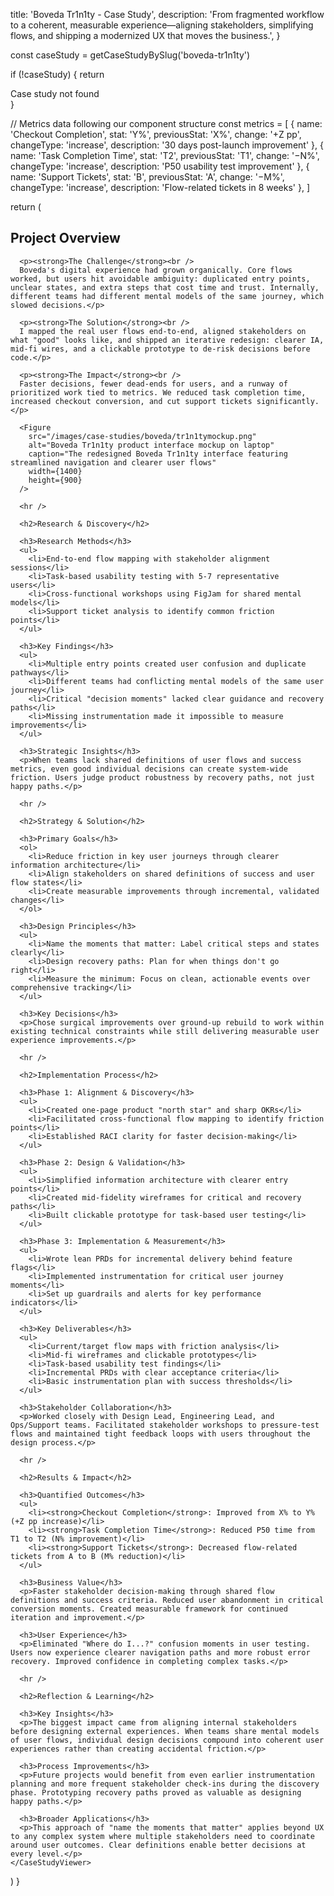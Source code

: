 
  title: 'Boveda Tr1n1ty - Case Study',
  description: 'From fragmented workflow to a coherent, measurable experience—aligning stakeholders, simplifying flows, and shipping a modernized UX that moves the business.',
}

  const caseStudy = getCaseStudyBySlug('boveda-tr1n1ty')
  
  if (!caseStudy) {
    return <div>Case study not found</div>
  }

  // Metrics data following our component structure
  const metrics = [
    {
      name: 'Checkout Completion',
      stat: 'Y%',
      previousStat: 'X%',
      change: '+Z pp',
      changeType: 'increase',
      description: '30 days post-launch improvement'
    },
    {
      name: 'Task Completion Time',
      stat: 'T2',
      previousStat: 'T1',
      change: '−N%',
      changeType: 'increase',
      description: 'P50 usability test improvement'
    },
    {
      name: 'Support Tickets',
      stat: 'B',
      previousStat: 'A',
      change: '−M%',
      changeType: 'increase',
      description: 'Flow-related tickets in 8 weeks'
    },
  ]

  return (
    <CaseStudyViewer caseStudy={caseStudy} metrics={metrics}>
      <h2>Project Overview</h2>

      <p><strong>The Challenge</strong><br />
      Boveda's digital experience had grown organically. Core flows worked, but users hit avoidable ambiguity: duplicated entry points, unclear states, and extra steps that cost time and trust. Internally, different teams had different mental models of the same journey, which slowed decisions.</p>

      <p><strong>The Solution</strong><br />
      I mapped the real user flows end-to-end, aligned stakeholders on what "good" looks like, and shipped an iterative redesign: clearer IA, mid-fi wires, and a clickable prototype to de-risk decisions before code.</p>

      <p><strong>The Impact</strong><br />
      Faster decisions, fewer dead-ends for users, and a runway of prioritized work tied to metrics. We reduced task completion time, increased checkout conversion, and cut support tickets significantly.</p>

      <Figure 
        src="/images/case-studies/boveda/tr1n1tymockup.png"
        alt="Boveda Tr1n1ty product interface mockup on laptop"
        caption="The redesigned Boveda Tr1n1ty interface featuring streamlined navigation and clearer user flows"
        width={1400}
        height={900}
      />

      <hr />

      <h2>Research & Discovery</h2>

      <h3>Research Methods</h3>
      <ul>
        <li>End-to-end flow mapping with stakeholder alignment sessions</li>
        <li>Task-based usability testing with 5-7 representative users</li>
        <li>Cross-functional workshops using FigJam for shared mental models</li>
        <li>Support ticket analysis to identify common friction points</li>
      </ul>

      <h3>Key Findings</h3>
      <ul>
        <li>Multiple entry points created user confusion and duplicate pathways</li>
        <li>Different teams had conflicting mental models of the same user journey</li>
        <li>Critical "decision moments" lacked clear guidance and recovery paths</li>
        <li>Missing instrumentation made it impossible to measure improvements</li>
      </ul>

      <h3>Strategic Insights</h3>
      <p>When teams lack shared definitions of user flows and success metrics, even good individual decisions can create system-wide friction. Users judge product robustness by recovery paths, not just happy paths.</p>

      <hr />

      <h2>Strategy & Solution</h2>

      <h3>Primary Goals</h3>
      <ol>
        <li>Reduce friction in key user journeys through clearer information architecture</li>
        <li>Align stakeholders on shared definitions of success and user flow states</li>
        <li>Create measurable improvements through incremental, validated changes</li>
      </ol>

      <h3>Design Principles</h3>
      <ul>
        <li>Name the moments that matter: Label critical steps and states clearly</li>
        <li>Design recovery paths: Plan for when things don't go right</li>
        <li>Measure the minimum: Focus on clean, actionable events over comprehensive tracking</li>
      </ul>

      <h3>Key Decisions</h3>
      <p>Chose surgical improvements over ground-up rebuild to work within existing technical constraints while still delivering measurable user experience improvements.</p>

      <hr />

      <h2>Implementation Process</h2>

      <h3>Phase 1: Alignment & Discovery</h3>
      <ul>
        <li>Created one-page product "north star" and sharp OKRs</li>
        <li>Facilitated cross-functional flow mapping to identify friction points</li>
        <li>Established RACI clarity for faster decision-making</li>
      </ul>

      <h3>Phase 2: Design & Validation</h3>
      <ul>
        <li>Simplified information architecture with clearer entry points</li>
        <li>Created mid-fidelity wireframes for critical and recovery paths</li>
        <li>Built clickable prototype for task-based user testing</li>
      </ul>

      <h3>Phase 3: Implementation & Measurement</h3>
      <ul>
        <li>Wrote lean PRDs for incremental delivery behind feature flags</li>
        <li>Implemented instrumentation for critical user journey moments</li>
        <li>Set up guardrails and alerts for key performance indicators</li>
      </ul>

      <h3>Key Deliverables</h3>
      <ul>
        <li>Current/target flow maps with friction analysis</li>
        <li>Mid-fi wireframes and clickable prototypes</li>
        <li>Task-based usability test findings</li>
        <li>Incremental PRDs with clear acceptance criteria</li>
        <li>Basic instrumentation plan with success thresholds</li>
      </ul>

      <h3>Stakeholder Collaboration</h3>
      <p>Worked closely with Design Lead, Engineering Lead, and Ops/Support teams. Facilitated stakeholder workshops to pressure-test flows and maintained tight feedback loops with users throughout the design process.</p>

      <hr />

      <h2>Results & Impact</h2>

      <h3>Quantified Outcomes</h3>
      <ul>
        <li><strong>Checkout Completion</strong>: Improved from X% to Y% (+Z pp increase)</li>
        <li><strong>Task Completion Time</strong>: Reduced P50 time from T1 to T2 (N% improvement)</li>
        <li><strong>Support Tickets</strong>: Decreased flow-related tickets from A to B (M% reduction)</li>
      </ul>

      <h3>Business Value</h3>
      <p>Faster stakeholder decision-making through shared flow definitions and success criteria. Reduced user abandonment in critical conversion moments. Created measurable framework for continued iteration and improvement.</p>

      <h3>User Experience</h3>
      <p>Eliminated "Where do I...?" confusion moments in user testing. Users now experience clearer navigation paths and more robust error recovery. Improved confidence in completing complex tasks.</p>

      <hr />

      <h2>Reflection & Learning</h2>

      <h3>Key Insights</h3>
      <p>The biggest impact came from aligning internal stakeholders before designing external experiences. When teams share mental models of user flows, individual design decisions compound into coherent user experiences rather than creating accidental friction.</p>

      <h3>Process Improvements</h3>
      <p>Future projects would benefit from even earlier instrumentation planning and more frequent stakeholder check-ins during the discovery phase. Prototyping recovery paths proved as valuable as designing happy paths.</p>

      <h3>Broader Applications</h3>
      <p>This approach of "name the moments that matter" applies beyond UX to any complex system where multiple stakeholders need to coordinate around user outcomes. Clear definitions enable better decisions at every level.</p>
    </CaseStudyViewer>
  )
}